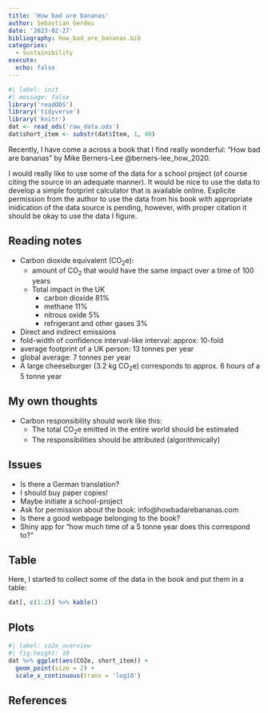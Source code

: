 ```yaml
---
title: 'How bad are bananas'
author: Sebastian Gerdes
date: '2023-02-27'
bibliography: how_bad_are_bananas.bib
categories:
  - Sustainibility
execute: 
  echo: false
---
```


```r
#| label: init
#| message: false
library('readODS')
library('tidyverse')
library('knitr')
dat <- read_ods('raw_data.ods')
dat$short_item <- substr(dat$Item, 1, 40)
```


Recently, I have come a across a book that I find really wonderful: "How bad are bananas" by Mike Berners-Lee @berners-lee_how_2020.

I would really like to use some of the data for a school project (of course citing the source in an adequate manner). It would be nice to use the data to develop a simple footprint calculator that is available online. Explicite permission from the author to use the data from his book with appropriate inidication of the data source is pending, however, with proper citation it should be okay to use the data I figure.


## Reading notes
* Carbon dioxide equivalent (CO~2~e):
  - amount of CO~2~ that would have the same impact over a time of 100 years
  - Total impact in the UK
    + carbon dioxide 81%
    + methane 11%
    + nitrous oxide 5%
    + refrigerant and other gases 3%
* Direct and indirect emissions
* fold-width of confidence interval-like interval: approx: 10-fold
* average footprint of a UK person: 13 tonnes per year
* global average: 7 tonnes per year
* A large cheeseburger (3.2 kg CO~2~e) corresponds to approx. 6 hours of a 5 tonne year

## My own thoughts
* Carbon responsibility should work like this:
  - The total CO~2~e emitted in the entire world should be estimated
  - The responsibilities should be attributed (algorithmically)

## Issues
* Is there a German translation?
* I should buy paper copies!
* Maybe initiate a school-project
* Ask for permission about the book: info@howbadarebananas.com
* Is there a good webpage belonging to the book?
* Shiny app for "how much time of a 5 tonne year does this correspond to?"


## Table
Here, I started to collect some of the data in the book and put them in a table:
```r
dat[, c(1:2)] %>% kable()
```

## Plots
```r
#| label: co2e_overview
#| fig.height: 10
dat %>% ggplot(aes(CO2e, short_item)) + 
  geom_point(size = 2) +
  scale_x_continuous(trans = 'log10')
```

## References
